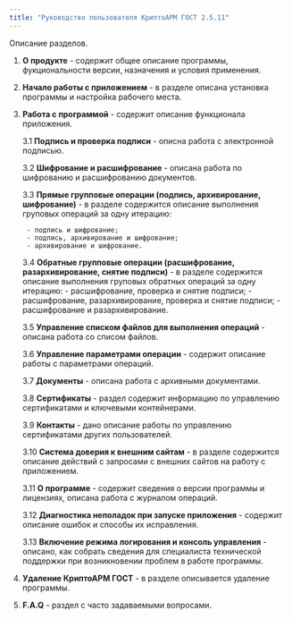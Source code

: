 ```yaml
---
title: "Руководство пользователя КриптоАРМ ГОСТ 2.5.11"
---
```


Описание разделов.

1. **О продукте** - содержит общее описание программы, фукциональности версии, назначения и условия применения.

2. **Начало работы с приложением** - в разделе описана установка программы и настройка рабочего места.

3. **Работа с программой** - содержит описание функционала приложения.

	3.1 **Подпись и проверка подписи** - описна работа с электронной подписью.

	3.2 **Шифрование и расшифрование** - описана работа по шифрованию и расшифрованию документов.

	3.3 **Прямые групповые операции (подпись, архивирование, шифрование)** - в разделе содержится описание выполнения груповых операций за одну итерацию:

		- подпись и шифрование;
		- подпись, архивирование и шифрование;
		- архивирование и шифрование.

	3.4 **Обратные групповые операции (расшифрование, разархивирование, снятие подписи)** - в разделе содержится описание выполнения груповых обратных операций за одну итерацию:
	  	- расшифрование, проверка и снятие подписи;
		- расшифрование, разархивирование, проверка и снятие подписи;
		- расшифрование и разархивирование.

	3.5 **Управление списком файлов для выполнения операций** - описана работа со списом файлов.

	3.6 **Управление параметрами операции** - содержит описание работы с параметрами операций.

	3.7 **Документы** - описана работа с архивными документами.

	3.8 **Сертификаты** - раздел содержит информацию по управлению сертификатами и ключевыми контейнерами.

	3.9 **Контакты** - дано описание работы по управлению сертификатами других пользователей.

	3.10 **Система доверия к внешним сайтам** - в разделе содержится описание действий с запросами с внешних сайтов на работу с приложением.

	3.11 **О программе** - содержит сведения о версии программы и лицензиях, описана работа с журналом операций.

	3.12 **Диагностика неполадок при запуске приложения** - содержит описание ошибок и способы их исправления.

	3.13 **Включение режима логирования и консоль управления** - описано, как собрать сведения для специалиста технической поддержки при возникновении проблем в работе программы.

4. **Удаление КриптоАРМ ГОСТ** - в разделе описывается удаление программы.

5. **F.A.Q** - раздел с часто задаваемыми вопросами.
